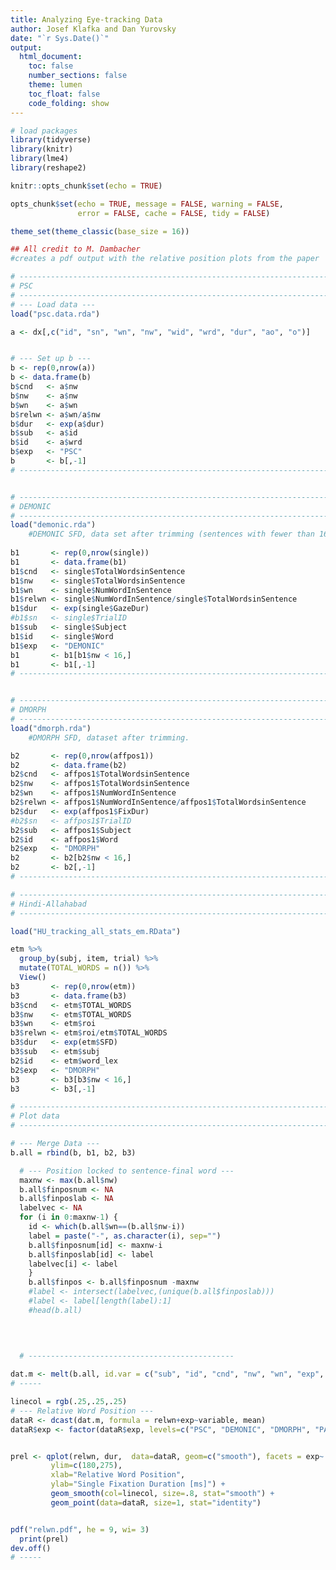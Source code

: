 ```yaml
---
title: Analyzing Eye-tracking Data
author: Josef Klafka and Dan Yurovsky
date: "`r Sys.Date()`"
output: 
  html_document:
    toc: false
    number_sections: false
    theme: lumen
    toc_float: false
    code_folding: show 
---
```


```r
# load packages
library(tidyverse)
library(knitr)
library(lme4)
library(reshape2)

knitr::opts_chunk$set(echo = TRUE)

opts_chunk$set(echo = TRUE, message = FALSE, warning = FALSE, 
               error = FALSE, cache = FALSE, tidy = FALSE)

theme_set(theme_classic(base_size = 16))
```

```r

## All credit to M. Dambacher
#creates a pdf output with the relative position plots from the paper

# ------------------------------------------------------------------------------
# PSC
# ------------------------------------------------------------------------------
# --- Load data ---
load("psc.data.rda")

a <- dx[,c("id", "sn", "wn", "nw", "wid", "wrd", "dur", "ao", "o")]


# --- Set up b ---
b <- rep(0,nrow(a))
b <- data.frame(b)
b$cnd   <- a$nw
b$nw    <- a$nw
b$wn    <- a$wn
b$relwn <- a$wn/a$nw
b$dur   <- exp(a$dur)
b$sub   <- a$id
b$id    <- a$wrd
b$exp   <- "PSC"
b       <- b[,-1]
# ------------------------------------------------------------------------------


# ------------------------------------------------------------------------------
# DEMONIC
# ------------------------------------------------------------------------------
load("demonic.rda") 
	#DEMONIC SFD, data set after trimming (sentences with fewer than 16 words, extra short and long fixations removed, etc)
	
b1       <- rep(0,nrow(single))
b1       <- data.frame(b1)
b1$cnd   <- single$TotalWordsinSentence
b1$nw    <- single$TotalWordsinSentence
b1$wn    <- single$NumWordInSentence
b1$relwn <- single$NumWordInSentence/single$TotalWordsinSentence
b1$dur   <- exp(single$GazeDur)
#b1$sn   <- single$TrialID
b1$sub   <- single$Subject
b1$id    <- single$Word
b1$exp   <- "DEMONIC"
b1       <- b1[b1$nw < 16,]
b1       <- b1[,-1]
# ------------------------------------------------------------------------------


# ------------------------------------------------------------------------------
# DMORPH
# ------------------------------------------------------------------------------
load("dmorph.rda")
	#DMORPH SFD, dataset after trimming.

b2       <- rep(0,nrow(affpos1))
b2       <- data.frame(b2)
b2$cnd   <- affpos1$TotalWordsinSentence
b2$nw    <- affpos1$TotalWordsinSentence
b2$wn    <- affpos1$NumWordInSentence
b2$relwn <- affpos1$NumWordInSentence/affpos1$TotalWordsinSentence
b2$dur   <- exp(affpos1$FixDur)
#b2$sn   <- affpos1$TrialID
b2$sub   <- affpos1$Subject
b2$id    <- affpos1$Word
b2$exp   <- "DMORPH"
b2       <- b2[b2$nw < 16,]
b2       <- b2[,-1]
# ------------------------------------------------------------------------------

# ------------------------------------------------------------------------------
# Hindi-Allahabad 
# ------------------------------------------------------------------------------

load("HU_tracking_all_stats_em.RData")

etm %>% 
  group_by(subj, item, trial) %>%
  mutate(TOTAL_WORDS = n()) %>%
  View()
b3       <- rep(0,nrow(etm))
b3       <- data.frame(b3)
b3$cnd   <- etm$TOTAL_WORDS
b3$nw    <- etm$TOTAL_WORDS
b3$wn    <- etm$roi
b3$relwn <- etm$roi/etm$TOTAL_WORDS
b3$dur   <- exp(etm$SFD)
b3$sub   <- etm$subj
b2$id    <- etm$word_lex
b2$exp   <- "DMORPH"
b3       <- b3[b3$nw < 16,]
b3       <- b3[,-1]

# ------------------------------------------------------------------------------
# Plot data
# ------------------------------------------------------------------------------

# --- Merge Data ---
b.all = rbind(b, b1, b2, b3)

  # --- Position locked to sentence-final word ---
  maxnw <- max(b.all$nw)
  b.all$finposnum <- NA
  b.all$finposlab <- NA
  labelvec <- NA
  for (i in 0:maxnw-1) {
    id <- which(b.all$wn==(b.all$nw-i))
    label = paste("-", as.character(i), sep="")
    b.all$finposnum[id] <- maxnw-i
    b.all$finposlab[id] <- label
    labelvec[i] <- label
    }
    b.all$finpos <- b.all$finposnum -maxnw
    #label <- intersect(labelvec,(unique(b.all$finposlab)))
    #label <- label[length(label):1]
    #head(b.all)
  

  
  
  # ----------------------------------------------

dat.m <- melt(b.all, id.var = c("sub", "id", "cnd", "nw", "wn", "exp", "relwn", "finpos"), measure.var = "dur", variable_name = "dur")
# -----

linecol = rgb(.25,.25,.25)
# --- Relative Word Position ---
dataR <- dcast(dat.m, formula = relwn+exp~variable, mean)
dataR$exp <- factor(dataR$exp, levels=c("PSC", "DEMONIC", "DMORPH", "PAETC"))


prel <- qplot(relwn, dur,  data=dataR, geom=c("smooth"), facets = exp~.,
         ylim=c(180,275),
         xlab="Relative Word Position",
         ylab="Single Fixation Duration [ms]") +
         geom_smooth(col=linecol, size=.8, stat="smooth") +
         geom_point(data=dataR, size=1, stat="identity")


pdf("relwn.pdf", he = 9, wi= 3)
  print(prel)
dev.off()
# -----
```